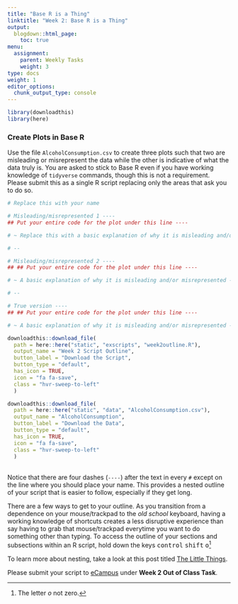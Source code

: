 ```yaml
---
title: "Base R is a Thing"
linktitle: "Week 2: Base R is a Thing"
output:
  blogdown::html_page:
    toc: true
menu:
  assignment:
    parent: Weekly Tasks
    weight: 3
type: docs
weight: 1
editor_options: 
  chunk_output_type: console
---
```


<style>
.hvr-sweep-to-left {
  display: inline-block;
  vertical-align: middle;
  -webkit-transform: perspective(1px) translateZ(0);
  transform: perspective(1px) translateZ(0);
  box-shadow: 0 0 1px rgba(0, 0, 0, 0);
  position: relative;
  -webkit-transition-property: color;
  transition-property: color;
  -webkit-transition-duration: 0.25s;
  transition-duration: 0.25s;
}

.hvr-sweep-to-left:before {
  content: "";
  position: absolute;
  z-index: -1;
  top: 0;
  left: 0;
  right: 0;
  bottom: 0;
  background: #733367;
  -webkit-transform: scaleX(0);
  transform: scaleX(0);
  -webkit-transform-origin: 100% 50%;
  transform-origin: 100% 50%;
  -webkit-transition-property: transform;
  transition-property: transform;
  -webkit-transition-duration: 0.3s;
  transition-duration: 0.3s;
  -webkit-transition-timing-function: ease-out;
  transition-timing-function: ease-out;
}

.hvr-sweep-to-left:hover, .hvr-sweep-to-left:focus, .hvr-sweep-to-left:active {
  color: white;
}

.hvr-sweep-to-left:hover:before, .hvr-sweep-to-left:focus:before, .hvr-sweep-to-left:active:before {
  -webkit-transform: scaleX(1);
  transform: scaleX(1);
}
</style>

```r
library(downloadthis)
library(here)
```
  
### Create Plots in Base R
Use the file `AlcoholConsumption.csv` to create three plots such that two are misleading or misrepresent the data while the other is indicative of what the data truly is. You are asked to stick to Base R even if you have working knowledge of `tidyverse` commands, though this is not a requirement. Please submit this as a single R script replacing only the areas that ask you to do so. 

```r
# Replace this with your name 

# Misleading/misrepresented 1 ----
## Put your entire code for the plot under this line ----

# ~ Replace this with a basic explanation of why it is misleading and/or misrepresented ----

# --

# Misleading/misrepresented 2 ----
## ## Put your entire code for the plot under this line ----

# ~ A basic explanation of why it is misleading and/or misrepresented ----

# --

# True version ----
## ## Put your entire code for the plot under this line ----

# ~ A basic explanation of why it is misleading and/or misrepresented ----

```

```r
downloadthis::download_file(
  path = here::here("static", "exscripts", "week2outline.R"),
  output_name = "Week 2 Script Outline",
  button_label = "Download the Script",
  button_type = "default",
  has_icon = TRUE,
  icon = "fa fa-save",
  class = "hvr-sweep-to-left"
  )
```
```r
downloadthis::download_file(
  path = here::here("static", "data", "AlcoholConsumption.csv"),
  output_name = "AlcoholConsumption",
  button_label = "Download the Data",
  button_type = "default",
  has_icon = TRUE,
  icon = "fa fa-save",
  class = "hvr-sweep-to-left"
  )
```
<br>
Notice that there are four dashes (`----`) after the text in every `#` except on the line where you should place your name. This provides a nested outline of your script that is easier to follow, especially if they get long. 

There are a few ways to get to your outline. As you transition from a dependence on your mouse/trackpad to the *old school* keyboard, having a working knowledge of shortcuts creates a less disruptive experience than say having to grab that mouse/trackpad everytime you want to do something other than typing. To access the outline of your sections and subsections within an R script, hold down the keys <kbd>control</kbd> <kbd>shift</kbd> <kbd>o</kbd>^[The letter *o* not zero.]

To learn more about nesting, take a look at this post titled [The Little Things]("https://blog.rstudio.com/2020/12/02/rstudio-v1-4-preview-little-things/"){target="_blank"}.

Please submit your script to [eCampus](https://ecampus.wvu.edu/){target="_blank"} under **Week 2 Out of Class Task**.

